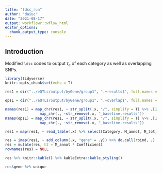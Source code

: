 ```yaml
---
title: "ldsc_run"
author: "daiuc"
date: "2021-08-17"
output: workflowr::wflow_html
editor_options: 
  chunk_output_type: console
---
```


## Introduction

Modified `ldsc` codes to output $\tau_c$ of each category as well as overlapping SNPs. 

```r
library(tidyverse)
knitr::opts_chunk$set(echo = T)
```

```r
res1 = dir("../eQTLs/output/byGene/group1", ".+results$", full.names = T)

ops1 = dir("../eQTLs/output/byGene/group1", ".+overlap$", full.names = T)

names(res1) = map_chr(res1, ~ str_split(.x, "/", simplify = T) %>% .[1,6]) %>% 
                map_chr(., ~str_remove(.x, "_baseline.results"))
names(ops1) = map_chr(res1, ~ str_split(.x, "/", simplify = T) %>% .[1,6]) %>% 
                map_chr(., ~str_remove(.x, "_baseline.results"))

res1 = map(res1, ~ read_table(.x) %>% select(Category, M_annot, M_tot, Coefficient))

res = imap(res1, ~ add_column(.x, "gene" = .y)) %>% do.call(rbind, .) 
res = mutate(res, h2 = M_annot * Coefficient)
rownames(res) = NULL 

res %>% knitr::kable() %>% kableExtra::kable_styling()

res$gene %>% unique

```

